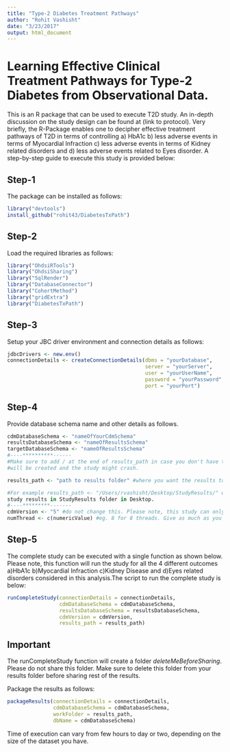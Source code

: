 ```yaml
---
title: "Type-2 Diabetes Treatment Pathways"
author: "Rohit Vashisht"
date: "3/23/2017"
output: html_document
---
```

# Learning Effective Clinical Treatment Pathways for Type-2 Diabetes from Observational Data.
This is an R package that can be used to execute T2D study. An in-depth discussion on the study design can be found at (link to protocol). Very briefly, the R-Package enables one to decipher effective treatment pathways of T2D in terms of controlling a) HbA1c b) less adverse events in terms of Myocardial Infraction c) less adverse events in terms of Kidney related disorders and d) less adverse events related to Eyes disorder. A step-by-step guide to execute this study is provided below: 

## Step-1
The package can be installed as follows:
```r
library("devtools")
install_github("rohit43/DiabetesTxPath")
```

## Step-2
Load the required libraries as follows:

```r
library("OhdsiRTools")
library("OhdsiSharing")
library("SqlRender")
library("DatabaseConnector")
library("CohortMethod")
library("gridExtra")
library("DiabetesTxPath")
```
## Step-3
Setup your JBC driver environment and connection details as follows:
```r
jdbcDrivers <- new.env()
connectionDetails <- createConnectionDetails(dbms = "yourDatabase", 
                                             server = "yourServer",
                                             user = "yourUserName", 
                                             password = "yourPassword",
                                             port = "yourPort")
```

## Step-4
Provide database schema name and other details as follows.

```r
cdmDatabaseSchema <- "nameOfYourCdmSchema"
resultsDatabaseSchema <- "nameOfResultsSchema"
targetDatabaseSchema <- "nameOfResultsSchema"
#----**********------
#Make sure to add / at the end of results_path in case you don't have that otherwise no folder 
#will be created and the study might crash.

results_path <- "path to results folder" #where you want the results to be saved.

#For example results_path <- "/Users/rvashisht/Desktop/StudyResults/" will save the
study results in StudyResults folder in Desktop.
#----*********-------
cdmVersion <- "5" #do not change this. Please note, this study can only be executed on CDMV5
numThread <- c(numericValue) #eg. 8 for 8 threads. Give as much as you can :) 
```

## Step-5
The complete study can be executed with a single function as shown below. Please note, this function will run the study for all the 4 different outcomes a)HbA1c b)Myocardial Infraction c)Kidney Disease and d)Eyes related disorders considered in this analysis.The script to run the complete study is below:

```r
runCompleteStudy(connectionDetails = connectionDetails,
                 cdmDatabaseSchema = cdmDatabaseSchema,
                 resultsDatabaseSchema = resultsDatabaseSchema,
                 cdmVersion = cdmVersion,
                 results_path = results_path)
```
## Important
The runCompleteStudy function will create a folder *deleteMeBeforeSharing*.
Please do not share this folder. Make sure to delete this folder from your 
results folder before sharing rest of the results.


Package the results as follows:
```r
packageResults(connectionDetails = connectionDetails, 
               cdmDatabaseSchema = cdmDatabaseSchema, 
               workFolder = results_path, 
               dbName = cdmDatabaseSchema)
```

Time of execution can vary from few hours to day or two, depending on the size of the dataset you have. 

